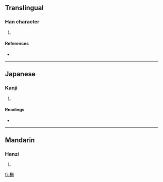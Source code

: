 ==Translingual==

===Han character===
{{Han char|rn=75|rad=木|as=10|sn=14|four=|canj=木弓一一 (DNMM)}}

# {{defn|Han|sort=木10}}

====References====
* {{Han ref|kx=0543.020|dkj=15224|hdz=21271.050|uh=6992|ud=27026}}

----

==Japanese==

===Kanji===
{{ja-kanji|grade=|rs=木10}}

# {{defn|Japanese}}

====Readings====
* {{ja-readings|on=[[どく]] (doku), [[にゃく]] (nyaku)|kun=}}

----

==Mandarin==

===Hanzi===
{{cmn-hanzi|pin=[[lǎng]] ([[lang3]]), [[nài]] ([[nai4]])|wg=lang<sup>3</sup>, nai<sup>4</sup>}}

# {{defn|Mandarin}}

[[fr:榒]]
